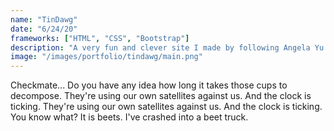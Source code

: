 ```yaml
---
name: "TinDawg"
date: "6/24/20"
frameworks: ["HTML", "CSS", "Bootstrap"]
description: "A very fun and clever site I made by following Angela Yu's Full-Stack Bootcamp on Udemy."
image: "/images/portfolio/tindawg/main.png"
---
```


Checkmate... Do you have any idea how long it takes those cups to
decompose. They're using our own satellites against us. And the clock is
ticking. They're using our own satellites against us. And the clock is
ticking. You know what? It is beets. I've crashed into a beet truck.
